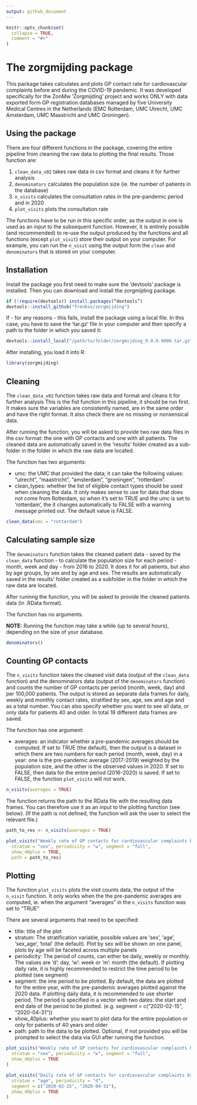 ```yaml
---
output: github_document
---
```


<!-- README.md is generated from README.Rmd. Please edit that file -->

```r
knitr::opts_chunk$set(
  collapse = TRUE,
  comment = "#>"
)
```
# The zorgmijding package

This package takes calculates and plots GP contact rate for
cardiovascular complaints before and during the COVID-19 pandemic. It
was developed specifically for the ZonMw 'Zorgmijding' project and works
ONLY with data exported form GP registration databases managed by five
University Medical Centres in the Netherlands (EMC Rotterdam, UMC
Utrecht, UMC Amsterdam, UMC Maastricht and UMC Groningen).

## Using the package

There are four different functions in the package, covering the entire
pipeline from cleaning the raw data to plotting the final results. Those
function are:

1.  `clean_data_v02` takes raw data in csv format and cleans it for further
    analysis
2.  `denominators` calculates the population size (ie. the number of
    patients in the database)
3.  `n_visits` calculates the consultation rates in the pre-pandemic
    period and in 2020
4.  `plot_visits` plots the consultation rate

The functions have to be run in this specific order, as the output in
one is used as an input to the subsequent function. However, it is
entirely possible (and recommended) to re-use the output produced by the
functions and all functions (except `plot_visit`) store their output on
your computer. For example, you can run the `n_visit` using the output
form the `clean` and `denominators` that is stored on your computer.


## Installation

Install the package  you first need to make sure the 'devtools' package is installed. 
Then you can download and install the zorgmijding package.

```r
if (!require(devtools)) install.packages(“devtools”)
devtools::install_github("frenkxs/zorgmijding")
```
If - for any reasons - this fails, install the package using a local file. In this case, you 
have to save the 'tar.gz' file in your computer and then specify a path to the folder in which you
saved it:

```r
devtools::install_local("/path/to/folder/zorgmijding_0.0.0.9000.tar.gz", dependencies = TRUE)
```

After installing, you load it into R:

```r
library(zorgmijding)
```

## Cleaning

The `clean_data_v02` function takes raw data and format
and cleans it for further analysis This is the fist function in this
pipeline, it should be run first. It makes sure the variables are
consistently named, are in the same order and have the right format. It
also check there are no missing or nonsensical data.

After running the function, you will be asked to provide two raw data
files in the csv format: the one with GP contacts and one with all
patients. The cleaned data are automatically saved in the 'results'
folder created as a sub-folder in the folder in which the raw data are
located.

The function has two arguments:

- umc: the UMC that provided the data; it can take the following values: "utrecht", "maastricht",
"amsterdam", "groningen", "rotterdam".
- clean_types: whether the list of eligible contact types should be used when cleaning the data. It
only makes sense to use for data that does not come from Rotterdam, so when it's set to TRUE and the
umc is set to 'rotterdam', the it changes automatically to FALSE with a warning message printed out.
The default value is FALSE.

```r
clean_data(umc = "rotterdam")
```

## Calculating sample size

The `denominators` function takes the cleaned patient data - saved by
the `clean_data` function - to calculate the population size for each
period - month, week and day - from 2016 to 2020. It does it for all
patients, but also by age groups, by sex and by age and sex. The results
are automatically saved in the results' folder created as a subfolder in
the folder in which the raw data are located.

After runinng the function, you will be asked to provide the cleaned
patients data (in .RData format).

The function has no arguments.

**NOTE:** Running the function may take a while (up to several hours),
depending on the size of your database.

```r
denominators()
```

## Counting GP contacts

The `n_visits` function takes the cleaned visit data (output of the
`clean_data` function) and the denominators data (output of the
`denominators` function) and counts the number of GP contacts per period
(month, week, day) and per 100,000 patients. The output is stored as
separate data frames for daily, weekly and monthly contact rates,
stratified by sex, age, sex and age and as a total number. You can also
specify whether you want to see all data, or only data for patients 40
and older. In total 18 different data frames are saved.

The function has one argument: 

- averages: an indicator whether a pre-pandemic averages should
be computed. If set to TRUE (the default), then the output is a dataset in which there are two
numbers for each period (month, week, day) in a year: one is the pre-pandemic average (2017-2019)
weighted by the population size, and the other is the observed values in 2020. If set to FALSE, then
data for the entire period (2016-2020) is saved. If set to FALSE, the function `plot_visits` will
not work.


```r
n_visits(averages = TRUE)
```

The function returns the path to the RData file with the resulting data frames. 
You can therefore use it as an input to the plotting function (see below). 
(If the path is not defined, the function will ask the user to select the relevant 
file.)

```r
path_to_res <- n_visits(averages = TRUE)

plot_visits("Weekly rate of GP contacts for cardiovascular complaints by sex",
  stratum = "sex", periodicity = "w", segment = "full",
  show_40plus = TRUE, 
  path = path_to_res)
```


## Plotting

The function `plot_visits` plots the visit counts data, the output of
the `n_visit` function. It only works when the the pre-pandemic averages
are computed, ie. when the argument "averages" in the `n_visits`
function was set to "TRUE"

There are several arguments that need to be specified:

- title: title of the plot
- stratum: The stratification variable, possible values are 'sex', 'age', 'sex_age', 'total' (the
default). Plot by sex will be shown on one panel, plots by age will be faceted across multiple
panels
- periodicity: The period of counts, can either be daily, weekly or monthly. The values are 'd':
day, 'w': week or 'm': month (the default). If plotting daily rate, it is highly recommended to
restrict the time period to be plotted (see segment)
- segment: the ime period to be plotted. By default, the data are plotted for the entire year, with
the pre-pandemic averages plotted against the 2020 data. If plotting daily data, it is recommended
to use shorter period. The period is specified in a vector with two dates: the start and end date of
the period to be plotted. (e.g. segment = c("2020-02-15", "2020-04-31"))
- show_40plus: whether you want to plot data for the entire population or only for patients of 40
years and older
- path: path to the data to be plotted. Optional, if not provided you will be prompted to select the
data via GUI after running the function.

```r
plot_visits("Weekly rate of GP contacts for cardiovascular complaints by sex",
  stratum = "sex", periodicity = "w", segment = "full",
  show_40plus = TRUE
)

plot_visits("Daily rate of GP contacts for cardiovascular complaints by age",
  stratum = "age", periodicity = "d",
  segment = c("2020-02-15", "2020-04-31"),
  show_40plus = TRUE
)
```
